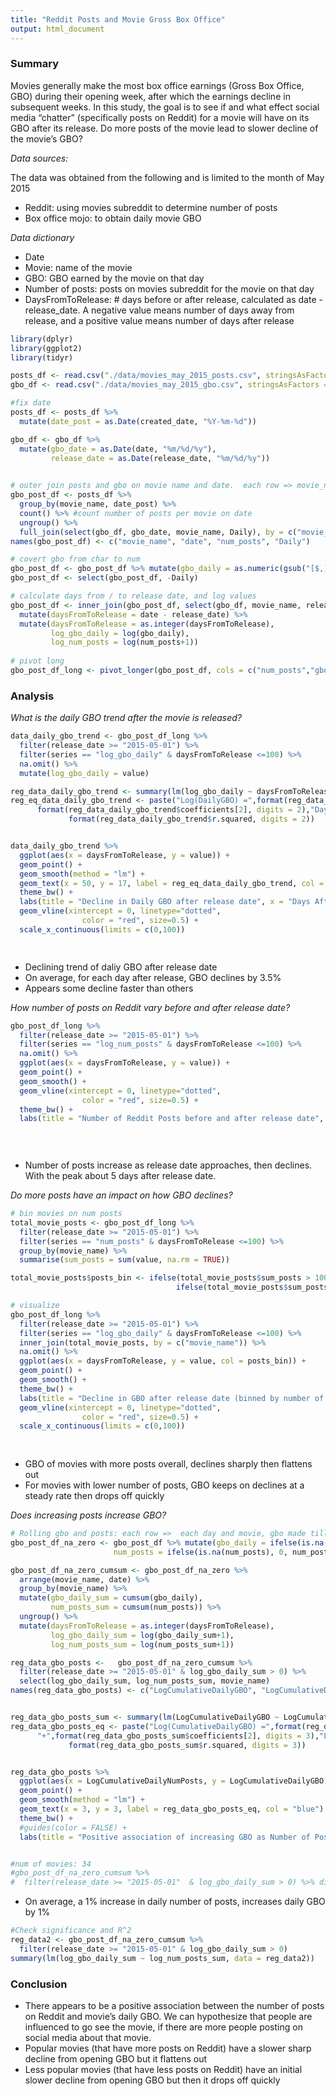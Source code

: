```yaml
---
title: "Reddit Posts and Movie Gross Box Office"
output: html_document
---
```


### Summary


Movies generally make the most box office earnings (Gross Box Office, GBO) during their opening week, after which the earnings decline in subsequent weeks. In this study, the goal is to see if and what effect social media “chatter” (specifically posts on Reddit) for a movie will have on its GBO after its release. Do more posts of the movie lead to slower decline of the movie’s GBO?

*Data sources:*

The data was obtained from the following and is limited to the month of May 2015

* Reddit: using movies subreddit to determine number of posts
* Box office mojo: to obtain daily movie GBO

*Data dictionary*

* Date
* Movie: name of the movie
* GBO: GBO earned by the movie on that day
* Number of posts: posts on movies subreddit for the movie on that day
* DaysFromToRelease: # days before or after release, calculated as date - release_date. A negative value means number of days away from release, and a positive value means number of days after release



```r
library(dplyr)
library(ggplot2)
library(tidyr)

posts_df <- read.csv("./data/movies_may_2015_posts.csv", stringsAsFactors = FALSE)
gbo_df <- read.csv("./data/movies_may_2015_gbo.csv", stringsAsFactors = FALSE)

```

```r

#fix date
posts_df <- posts_df %>%
  mutate(date_post = as.Date(created_date, "%Y-%m-%d"))

gbo_df <- gbo_df %>%
  mutate(gbo_date = as.Date(date, "%m/%d/%y"),
         release_date = as.Date(release_date, "%m/%d/%y"))
  

```


```r
# outer join posts and gbo on movie name and date.  each row => movie_name, date, gbo on that day, number of posts on that day
gbo_post_df <- posts_df %>% 
  group_by(movie_name, date_post) %>% 
  count() %>% #count number of posts per movie on date
  ungroup() %>%
  full_join(select(gbo_df, gbo_date, movie_name, Daily), by = c("movie_name" = "movie_name", "date_post" = "gbo_date"))
names(gbo_post_df) <- c("movie_name", "date", "num_posts", "Daily")

# covert gbo from char to num
gbo_post_df <- gbo_post_df %>% mutate(gbo_daily = as.numeric(gsub("[$,]","",Daily)))
gbo_post_df <- select(gbo_post_df, -Daily)

# calculate days from / to release date, and log values
gbo_post_df <- inner_join(gbo_post_df, select(gbo_df, movie_name, release_date) %>% distinct(), by = c("movie_name")) %>%
  mutate(daysFromToRelease = date - release_date) %>%
  mutate(daysFromToRelease = as.integer(daysFromToRelease),
         log_gbo_daily = log(gbo_daily),
         log_num_posts = log(num_posts+1))
  
# pivot long
gbo_post_df_long <- pivot_longer(gbo_post_df, cols = c("num_posts","gbo_daily","log_num_posts","log_gbo_daily"), names_to = "series") 
```

### Analysis


*What is the daily GBO trend after the movie is released?*

```r

data_daily_gbo_trend <- gbo_post_df_long %>%
  filter(release_date >= "2015-05-01") %>%
  filter(series == "log_gbo_daily" & daysFromToRelease <=100) %>%
  na.omit() %>%
  mutate(log_gbo_daily = value)

reg_data_daily_gbo_trend <- summary(lm(log_gbo_daily ~ daysFromToRelease, data_daily_gbo_trend))
reg_eq_data_daily_gbo_trend <- paste("Log(DailyGBO) =",format(reg_data_daily_gbo_trend$coefficients[1], digits = 2),
      format(reg_data_daily_gbo_trend$coefficients[2], digits = 2),"DaysAfterRelease", ", R^2:",
             format(reg_data_daily_gbo_trend$r.squared, digits = 2))


data_daily_gbo_trend %>%
  ggplot(aes(x = daysFromToRelease, y = value)) +
  geom_point() +
  geom_smooth(method = "lm") +
  geom_text(x = 50, y = 17, label = reg_eq_data_daily_gbo_trend, col = "blue") +
  theme_bw() +
  labs(title = "Decline in Daily GBO after release date", x = "Days After Release", y = "Log Daily GBO") +
  geom_vline(xintercept = 0, linetype="dotted", 
                color = "red", size=0.5) +
  scale_x_continuous(limits = c(0,100))
  



```


* Declining trend of daliy GBO after release date
* On average, for each day after release, GBO declines by 3.5%
* Appears some decline faster than others


*How number of posts on Reddit vary before and after release date?*

```r

gbo_post_df_long %>%
  filter(release_date >= "2015-05-01") %>%
  filter(series == "log_num_posts" & daysFromToRelease <=100) %>%
  na.omit() %>%
  ggplot(aes(x = daysFromToRelease, y = value)) +
  geom_point() +
  geom_smooth() +
  geom_vline(xintercept = 0, linetype="dotted", 
                color = "red", size=0.5) +
  theme_bw() +
  labs(title = "Number of Reddit Posts before and after release date", x = "Days Before/After Release (day 0 is release date)", y = "Log Number Posts") 
  

  

```


* Number of posts increase as release date approaches, then declines. With the peak about 5 days after release date.


*Do more posts have an impact on how GBO declines?*

```r
# bin movies on num posts
total_movie_posts <- gbo_post_df_long %>%
  filter(release_date >= "2015-05-01") %>%
  filter(series == "num_posts" & daysFromToRelease <=100) %>%
  group_by(movie_name) %>% 
  summarise(sum_posts = sum(value, na.rm = TRUE))

total_movie_posts$posts_bin <- ifelse(total_movie_posts$sum_posts > 100, ">100 posts",
                                     ifelse(total_movie_posts$sum_posts >= 1, "1-100 posts", "0 posts"))

# visualize
gbo_post_df_long %>%
  filter(release_date >= "2015-05-01") %>%
  filter(series == "log_gbo_daily" & daysFromToRelease <=100) %>%
  inner_join(total_movie_posts, by = c("movie_name")) %>%
  na.omit() %>%
  ggplot(aes(x = daysFromToRelease, y = value, col = posts_bin)) +
  geom_point() +
  geom_smooth() + 
  theme_bw() +
  labs(title = "Decline in GBO after release date (binned by number of posts)", x = "Days After Release", y = "Log GBO") +
  geom_vline(xintercept = 0, linetype="dotted", 
                color = "red", size=0.5) +
  scale_x_continuous(limits = c(0,100))
  
  
```

* GBO of movies with more posts overall, declines sharply then flattens out
* For movies with lower number of posts, GBO keeps on declines at a steady rate then drops off quickly


*Does increasing posts increase GBO?*
```r
# Rolling gbo and posts: each row =>  each day and movie, gbo made till that day, number of posts till that day
gbo_post_df_na_zero <- gbo_post_df %>% mutate(gbo_daily = ifelse(is.na(gbo_daily), 0, gbo_daily),
                       num_posts = ifelse(is.na(num_posts), 0, num_posts)) 

gbo_post_df_na_zero_cumsum <- gbo_post_df_na_zero %>%
  arrange(movie_name, date) %>%
  group_by(movie_name) %>%
  mutate(gbo_daily_sum = cumsum(gbo_daily),
         num_posts_sum = cumsum(num_posts)) %>%
  ungroup() %>%
  mutate(daysFromToRelease = as.integer(daysFromToRelease),
         log_gbo_daily_sum = log(gbo_daily_sum+1),
         log_num_posts_sum = log(num_posts_sum+1))

reg_data_gbo_posts <-   gbo_post_df_na_zero_cumsum %>%
  filter(release_date >= "2015-05-01" & log_gbo_daily_sum > 0) %>%
  select(log_gbo_daily_sum, log_num_posts_sum, movie_name)
names(reg_data_gbo_posts) <- c("LogCumulativeDailyGBO", "LogCumulativeDailyNumPosts","movie_name")


reg_data_gbo_posts_sum <- summary(lm(LogCumulativeDailyGBO ~ LogCumulativeDailyNumPosts, reg_data_gbo_posts))
reg_data_gbo_posts_eq <- paste("Log(CumulativeDailyGBO) =",format(reg_data_gbo_posts_sum$coefficients[1], digits = 2),
      "+",format(reg_data_gbo_posts_sum$coefficients[2], digits = 3),"Log(CumulativeDailyNumPosts)", ", R^2:",
             format(reg_data_gbo_posts_sum$r.squared, digits = 3))


reg_data_gbo_posts %>%
  ggplot(aes(x = LogCumulativeDailyNumPosts, y = LogCumulativeDailyGBO)) +
  geom_point() +
  geom_smooth(method = "lm") +
  geom_text(x = 3, y = 3, label = reg_data_gbo_posts_eq, col = "blue") +
  theme_bw() +
  #guides(color = FALSE) + 
  labs(title = "Positive association of increasing GBO as Number of Posts increase", x = "Log Cumulative Daily Number of Posts", y = "Log Cumulative Daily GBO")


#num of movies: 34
#gbo_post_df_na_zero_cumsum %>%
#  filter(release_date >= "2015-05-01"  & log_gbo_daily_sum > 0) %>% distinct(movie_name)
```

* On average, a 1% increase in daily number of posts, increases daily GBO by 1%


```r
#Check significance and R^2
reg_data2 <- gbo_post_df_na_zero_cumsum %>%
  filter(release_date >= "2015-05-01" & log_gbo_daily_sum > 0)
summary(lm(log_gbo_daily_sum ~ log_num_posts_sum, data = reg_data2))

```

### Conclusion

* There appears to be a positive association between the number of posts on Reddit and movie's daily GBO. We can hypothesize that people are influenced to go see the movie, if there are more people posting on social media about that movie.
* Popular movies (that have more posts on Reddit) have a slower sharp decline from opening GBO but it flattens out
* Less popular movies (that have less posts on Reddit) have an initial slower decline from opening GBO but then it drops off quickly 